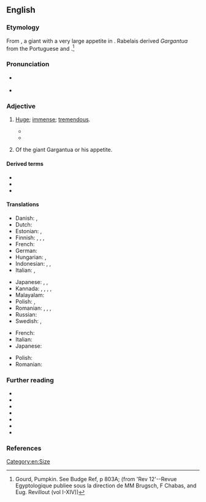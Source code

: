 ==English==

===Etymology===
From {{der|en|fr|Gargantua}}, a giant with a very large appetite in {{w|François Rabelais|Rabelais's}} ''{{w|Gargantua and Pantagruel|The Inestimable Life of Gargantua}}''. Rabelais derived ''Gargantua'' from the Portuguese and {{der|en|es|garganta||throat}}.<ref>Gourd, Pumpkin. See Budge Ref, p 803A; (from 'Rev 12'--Revue Egyptologique publiee sous la direction de MM Brugsch, F Chabas, and Eug. Revillout (vol I-XIV))</ref>

===Pronunciation===
* {{a|GA}} {{IPA|en|/ɡɑɹˈɡæn.t͡ʃu.ən/}}
* {{audio|en|En-us-gargantuan.oga|Audio (US)}}

===Adjective===
{{en-adj}}

# [[huge|Huge]]; [[immense]]; [[tremendous]].
#: {{syn|en|colossal|enormous|giant|huge|humongous|immense|Thesaurus:large}}
#* {{quote-journal
|en
|date=May 4, 2018
|author=Tom English
|title=Steven Gerrard: A 'seriously clever or recklessly stupid' Rangers appointment
|work=BBC Sport
|url=https://www.bbc.com/sport/football/44003424
|page=
|passage=Some distant observers of the Scottish football scene reckon that all - all! - Gerrard has to do is beat Celtic to become a legend. Even if that was true - and, demonstrably, it is not - then it would be a '''gargantuan''' task all on its own.}}
#* {{quote-web
|en
|date=2019-09-14
|author=Elizabeth Paton
|title=A Fashion/Food Blowout in the Shadow of Brexit
|work=New York Times
|url=https://www.nytimes.com/2019/09/14/fashion/restaurant-gloria-london-brexit.html
|passage=Or the twinkling dining rooms: all frilly net curtains, pink walls, kaleidoscope-patterned carpets and tiny tables, crammed with teetering piles of hand-painted ceramic crockery (think plates covered in colorful swirls and cocktail mugs shaped like heaving bosoms or ladies’ faces) that showcase '''gargantuan''' portions of Italian fare. }}
# {{lb|en|obsolete}} Of the giant Gargantua or his appetite.

====Derived terms====
* {{l|en|gargantuanism}}
* {{l|en|gargantuanly}}
* {{l|en|gargantuanness}}

====Translations====
{{trans-top|huge}}
* Danish: {{t|da|gigantisk}}, {{t|da|enorm}}
* Dutch: {{t+|nl|immens}}
* Estonian: {{t+|et|hiiglaslik}}, {{t|et|hiigelsuur}}
* Finnish: {{t+|fi|valtava}}, {{t+|fi|jättiläismäinen}}, {{t+|fi|jättimäinen}}, {{t+|fi|suunnaton}}
* French: {{t+|fr|gargantuesque}}
* German: {{t+|de|gigantisch}}
* Hungarian: {{t+|hu|rettentő nagy}}, {{t+|hu|óriási}}
* Indonesian: {{t+|id|besar}}, {{t+|id|raksasa}}, {{t|id|luar biasa}}
* Italian: {{t+|it|gigantesco}}, {{t+|it|gargantuesco}}
{{trans-mid}}
* Japanese: {{t|ja|巨大な|tr=きょだいな, kyodaina|sc=Jpan}}, {{t|ja|膨大な|tr=ぼうだいな, bōdaina|sc=Jpan}}, {{t+|ja|夥しい|tr=おびただしい, obitadashī|sc=Jpan}}
* Kannada: {{t+|kn|ಬೃಹದಾಕಾರದ|sc=Knda}}, {{t+|kn|ದೈತ್ಯಾಕಾರದ|sc=Knda}}, {{t+|kn|ವಿಪರೀತ|sc=Knda}}, {{t+|kn|ದೊಡ್ಡ|sc=Knda}}, {{t+|kn|ರಾಕ್ಷಸಾಕಾರದ|sc=Knda}}
* Malayalam: {{t|ml|വളരെ വലിയ|sc=Mlym}}
* Polish: {{t+|pl|gigantyczny}}, {{t+|pl|gargantuiczny}}
* Romanian: {{t+|ro|imens}}, {{t+|ro|enorm}}, {{t+|ro|uriaș}}, {{t+|ro|colosal}}
* Russian: {{t+|ru|гига́нтский}}
* Swedish: {{t+|sv|gigantisk}}, {{t+|sv|enorm}}
{{trans-bottom}}

{{trans-top|of the giant Gargantua or his appetite}}
* French: {{t+|fr|gargantuesque}}
* Italian: {{t+|it|gargantuesco}}
* Japanese: {{t|ja|ガルガンチュワの|tr=Garuganchuwa no|sc=Jpan}}
{{trans-mid}}
* Polish: {{t+|pl|gargantuiczny}}
* Romanian: {{t|ro|gargantuesc}}
{{trans-bottom}}

===Further reading===
* {{R:Lexico}}
* {{R:Webster 1913}}
* {{R:Century 1911}}
*{{R:Dictionary.com|gargantuan}}
* {{R:MWO}}
* {{R:TheFreeDictionary}}
* {{R:OneLook}}

===References===
<references/>

[[Category:en:Size]]
{{catlangname|en|eponyms}}